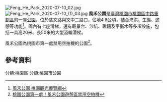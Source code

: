 [[File:Feng_He_Park_2020-07-10_02.jpg|thumb]]
[[File:Feng_He_Park_2020-07-10_(1)_03.jpg|thumb]]
'''風禾公園'''是[[臺灣|臺灣]][[桃園市|桃園市]][[桃園區|桃園區]][[中路重劃區|中路重劃區]]的一座[[公園|公園]]，位於慈文路與文中二路口，佔地4.8公頃，結合滯洪、生態、遊憩等功能<ref>[https://travel.tycg.gov.tw/zh-tw/travel/attraction/1532 風禾公園 桃園觀光導覽網]</ref>。園內有七座滑梯，還有觀景台、沙坑、鞦韆及平衡木等多項設施，包括一具高20米、長50米的大型滾輪滑梯。

風禾公園為桃園市第一處禁用空拍機的公園<ref>[https://udn.com/news/story/7324/3991268 桃園公園第一處！風禾公園遊憩區禁用空拍機]</ref>。

==參考資料==
{{reflist}}

[[分類:桃園區|分類:桃園區]]
[[分類:桃園市公園|分類:桃園市公園]]
{{taiwan-stub}}